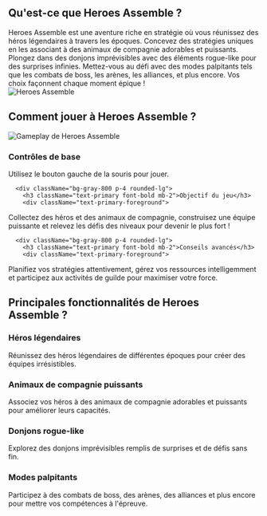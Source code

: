 ## Qu'est-ce que Heroes Assemble ?
<div className="flex flex-col md:flex-row items-center gap-8">
  <div className="w-full md:w-1/2 text-xl">
Heroes Assemble est une aventure riche en stratégie où vous réunissez des héros légendaires à travers les époques. Concevez des stratégies uniques en les associant à des animaux de compagnie adorables et puissants. Plongez dans des donjons imprévisibles avec des éléments rogue-like pour des surprises infinies. Mettez-vous au défi avec des modes palpitants tels que les combats de boss, les arènes, les alliances, et plus encore. Vos choix façonnent chaque moment épique !
</div>
  <div className="w-full md:w-1/2 flex justify-center items-center">
<img 
      src="https://public-image.fafafa.ai/games/2025-02-17/images/1739764540133-ixsbl.avif" 
      alt="Heroes Assemble" 
      className="w-4/5 h-auto"
    />
</div>
</div>

## Comment jouer à Heroes Assemble ?

<div className="flex flex-col md:flex-row items-center gap-8">
  <div className="w-full md:w-1/2">
<img 
      src="https://public-image.fafafa.ai/games/2025-02-17/images/1739764540133-ixsbl.avif" 
      alt="Gameplay de Heroes Assemble" 
      className="w-4/5 h-auto mx-auto"
    />
</div>
  <div className="w-full md:w-1/2">
    <div className="grid grid-cols-1 gap-4 mt-0">
      <div className="bg-gray-800 p-4 rounded-lg">
        <h3 className="text-primary font-bold mb-2">Contrôles de base</h3>
        <div className="text-primary-foreground">
Utilisez le bouton gauche de la souris pour jouer.
</div>
      </div>

      <div className="bg-gray-800 p-4 rounded-lg">
        <h3 className="text-primary font-bold mb-2">Objectif du jeu</h3>
        <div className="text-primary-foreground">
Collectez des héros et des animaux de compagnie, construisez une équipe puissante et relevez les défis des niveaux pour devenir le plus fort !
</div>
      </div>

      <div className="bg-gray-800 p-4 rounded-lg">
        <h3 className="text-primary font-bold mb-2">Conseils avancés</h3>
        <div className="text-primary-foreground">
Planifiez vos stratégies attentivement, gérez vos ressources intelligemment et participez aux activités de guilde pour maximiser votre force.
</div>
      </div>
    </div>
  </div>
</div>

## Principales fonctionnalités de Heroes Assemble ?

<div className="grid grid-cols-1 md:grid-cols-2 gap-4">
  <div className="bg-gray-800 p-4 rounded-lg">
    <h3 className="text-primary font-bold mb-2">Héros légendaires</h3>
    <div className="text-primary-foreground">
Réunissez des héros légendaires de différentes époques pour créer des équipes irrésistibles.
</div>
  </div>

  <div className="bg-gray-800 p-4 rounded-lg">
    <h3 className="text-primary font-bold mb-2">Animaux de compagnie puissants</h3>
    <div className="text-primary-foreground">
Associez vos héros à des animaux de compagnie adorables et puissants pour améliorer leurs capacités.
</div>
  </div>

  <div className="bg-gray-800 p-4 rounded-lg">
    <h3 className="text-primary font-bold mb-2">Donjons rogue-like</h3>
    <div className="text-primary-foreground">
Explorez des donjons imprévisibles remplis de surprises et de défis sans fin.
</div>
  </div>

  <div className="bg-gray-800 p-4 rounded-lg">
    <h3 className="text-primary font-bold mb-2">Modes palpitants</h3>
    <div className="text-primary-foreground">
Participez à des combats de boss, des arènes, des alliances et plus encore pour mettre vos compétences à l'épreuve.
</div>
  </div>
</div>